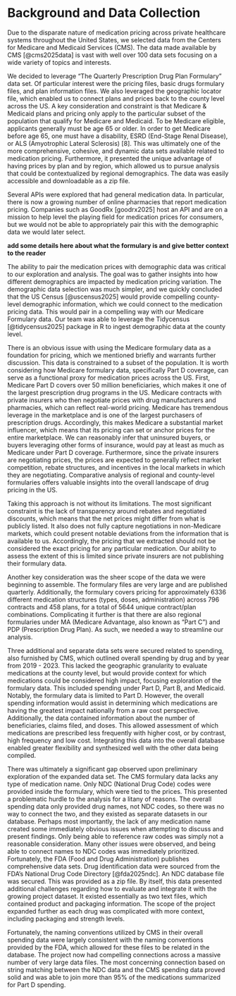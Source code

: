 # Background and Data Collection

Due to the disparate nature of medication pricing across private healthcare systems throughout the United States, we selected data from the Centers for Medicare and Medicaid Services (CMS).  The data made available by CMS [@cms2025data] is vast with well over 100 data sets focusing on a wide variety of topics and interests.

We decided to leverage “The Quarterly Prescription Drug Plan Formulary” data set. Of particular interest were the pricing files, basic drugs formulary files, and plan information files.  We also leveraged the geographic locator file, which enabled us to connect plans and prices back to the county level across the US.  A key consideration and constraint is that Medicare & Medicaid plans and pricing only apply to the particular subset of the population that qualify for Medicare and Medicaid.  To be Medicare eligible, applicants generally must be age 65 or older. In order to get Medicare before age 65, one must have a disability, ESRD (End-Stage Renal Disease), or ALS (Amyotrophic Lateral Sclerosis) [8].  This was ultimately one of the more comprehensive, cohesive, and dynamic data sets available related to medication pricing.  Furthermore, it presented the unique advantage of having prices by plan and by region, which allowed us to pursue analysis that could be contextualized by regional demographics.  The data was easily accessible and downloadable as a zip file.

Several APIs were explored that had general medication data.  In particular, there is now a growing number of online pharmacies that report medication pricing.  Companies such as GoodRx [goodrx2025] host an API and are on a mission to help level the playing field for medication prices for consumers, but we would not be able to appropriately pair this with the demographic data we would later select.  

**add some details here about what the formulary is and give better context to the reader**

The ability to pair the medication prices with demographic data was critical to our exploration and analysis.  The goal was to gather insights into how different demographics are impacted by medication pricing variation.  The demographic data selection was much simpler, and we quickly concluded that the US Census [@uscensus2025] would provide compelling county-level demographic information, which we could connect to the medication pricing data.  This would pair in a compelling way with our Medicare Formulary data.  Our team was able to leverage the Tidycensus [@tidycensus2025] package in R to ingest demographic data at the county level.

There is an obvious issue with using the Medicare formulary data as a foundation for pricing, which we mentioned briefly and warrants further discussion.  This data is constrained to a subset of the population.  It is worth considering how Medicare formulary data, specifically Part D coverage, can serve as a functional proxy for medication prices across the US.  First, Medicare Part D covers over 50 million beneficiaries, which makes it one of the largest prescription drug programs in the US.  Medicare contracts with private insurers who then negotiate prices with drug manufacturers and pharmacies, which can reflect real-world pricing.  Medicare has tremendous leverage in the marketplace and is one of the largest purchasers of prescription drugs.  Accordingly, this makes Medicare a substantial market influencer, which means that its pricing can set or anchor prices for the entire marketplace.  We can reasonably infer that uninsured buyers, or buyers leveraging other forms of insurance, would pay at least as much as Medicare under Part D coverage.  Furthermore, since the private insurers are negotiating prices, the prices are expected to generally reflect market competition, rebate structures, and incentives in the local markets in which they are negotiating.  Comparative analysis of regional and county-level formularies offers valuable insights into the overall landscape of drug pricing in the US.

Taking this approach is not without its limitations.  The most significant constraint is the lack of transparency around rebates and negotiated discounts, which means that the net prices might differ from what is publicly listed.  It also does not fully capture negotiations in non-Medicare markets, which could present notable deviations from the information that is available to us.  Accordingly, the pricing that we extracted should not be considered the exact pricing for any particular medication.  Our ability to assess the extent of this is limited since private insurers are not publishing their formulary data.

Another key consideration was the sheer scope of the data we were beginning to assemble.  The formulary files are very large and are published quarterly.  Additionally, the formulary covers pricing for approximately 6336 different medication structures (types, doses, administration) across 796 contracts and 458 plans, for a total of 5644 unique contract/plan combinations.  Complicating it further is that there are also regional formularies under MA (Medicare Advantage, also known as “Part C”) and PDP (Prescription Drug Plan).  As such, we needed a way to streamline our analysis.

Three additional and separate data sets were secured related to spending, also furnished by CMS, which outlined overall spending by drug and by year from 2019 - 2023.  This lacked the geographic granularity to evaluate medications at the county level, but would provide context for which medications could be considered high impact, focusing exploration of the formulary data.  This included spending under Part D, Part B, and Medicaid.  Notably, the formulary data is limited to Part D.  However, the overall spending information would assist in determining which medications are having the greatest impact nationally from a raw cost perspective.  Additionally, the data contained information about the number of beneficiaries, claims filed, and doses.  This allowed assessment of which medications are prescribed less frequently with higher cost, or by contrast, high frequency and low cost.  Integrating this data into the overall database enabled greater flexibility and synthesized well with the other data being compiled.

There was ultimately a significant gap observed upon preliminary exploration of the expanded data set.  The CMS formulary data lacks any type of medication name.  Only NDC (National Drug Code) codes were provided inside the formulary, which were tied to the prices.  This presented a problematic hurdle to the analysis for a litany of reasons.  The overall spending data only provided drug names, not NDC codes, so there was no way to connect the two, and they existed as separate datasets in our database.  Perhaps most importantly, the lack of any medication name created some immediately obvious issues when attempting to discuss and present findings.  Only being able to reference raw codes was simply not a reasonable consideration.  Many other issues were observed, and being able to connect names to NDC codes was immediately prioritized.  Fortunately, the FDA (Food and Drug Administration) publishes comprehensive data sets.  Drug identification data were sourced from the FDA's National Drug Code Directory [@fda2025ndc].  An NDC database file was secured.  This was provided as a zip file.  By itself, this data presented additional challenges regarding how to evaluate and integrate it with the growing project dataset.  It existed essentially as two text files, which contained product and packaging information.  The scope of the project expanded further as each drug was complicated with more context, including packaging and strength levels.

Fortunately, the naming conventions utilized by CMS in their overall spending data were largely consistent with the naming conventions provided by the FDA, which allowed for these files to be related in the database.  The project now had compelling connections across a massive number of very large data files.  The most concerning connection based on string matching between the NDC data and the CMS spending data proved solid and was able to join more than 95% of the medications summarized for Part D spending.
